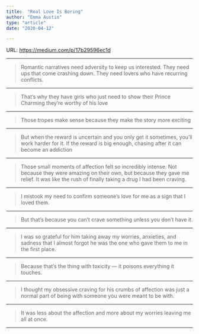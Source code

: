 ```yaml
---
title:  "Real Love Is Boring"
author: "Emma Austin"
type: "article"
date: "2020-04-12"

---
```


URL: https://medium.com/p/17b29596ec1d

---

>Romantic narratives need adversity to keep us interested. They need ups that come crashing down. They need lovers who have recurring conflicts.

---

>That’s why they have girls who just need to show their Prince Charming they’re worthy of his love

---

>Those tropes make sense because they make the story more exciting

---

>But when the reward is uncertain and you only get it sometimes, you’ll work harder for it. If the reward is big enough, chasing after it can become an addiction

---

>Those small moments of affection felt so incredibly intense. Not because they were amazing on their own, but because they gave me relief. It was like the rush of finally taking a drug I had been craving.

---

>I mistook my need to confirm someone’s love for me as a sign that I loved them.

---

>But that’s because you can’t crave something unless you don’t have it.

---

>I was so grateful for him taking away my worries, anxieties, and sadness that I almost forgot he was the one who gave them to me in the first place.

---

>Because that’s the thing with toxicity — it poisons everything it touches.

---

>I thought my obsessive craving for his crumbs of affection was just a normal part of being with someone you were meant to be with.

---

>It was less about the affection and more about my worries leaving me all at once.

---
